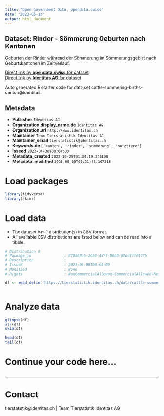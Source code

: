 ```yaml
---
title: "Open Government Data, opendata.swiss"
date: "2023-05-12"
output: html_document
---
```


## Dataset: Rinder - Sömmerung Geburten nach Kantonen

Geburten der Rinder während der Sömmerung im Sömmerungsgebiet nach Geburtskantonen im Zeitverlauf.

[Direct link by **opendata.swiss** for dataset](https://opendata.swiss/de/dataset/rinder-sommerung-geburten-nach-kantonen)<br>
[Direct link by **Identitas AG** for dataset](https://tierstatistik.identitas.ch/)

Auto generated R starter code for data set cattle-summering-births-canton@identitas.

## Metadata

- **Publisher** `Identitas AG`
- **Organization.display_name.de** `Identitas AG`
- **Organization.url** `http://www.identitas.ch`
- **Maintainer** `Team Tierstatistik Identitas AG`
- **Maintainer_email** `tierstatistik@identitas.ch`
- **Keywords.de** `['kanton', 'rinder', 'sommerung', 'nutztiere']`
- **Issued** `2023-04-30T00:00:00`
- **Metadata_created** `2022-10-25T01:34:19.245190`
- **Metadata_modified** `2023-05-09T01:21:43.107216`


# Load packages

```r

library(tidyverse)
library(skimr)

```

# Load data

-   The dataset has 1 distribution(s) in CSV format.
-   All available CSV distributions are listed below and can be read into a tibble.

```r

# Distribution 0
# Package_id               : 870508c6-2655-467f-8680-826dfff01176
# Description              : 
# Issued                   : 2023-05-08T00:00:00
# Modified                 : None
# Rights                   : NonCommercialAllowed-CommercialAllowed-ReferenceRequired

df <- read_delim('https://tierstatistik.identitas.ch/data/cattle-summering-births-canton.csv')



```

# Analyze data

```r

glimpse(df)
str(df)
skim(df)

head(df)
tail(df)

```

# Continue your code here...

```r

```

------------------------------------------------------------------------

# Contact

tierstatistik@identitas.ch | Team Tierstatistik Identitas AG
